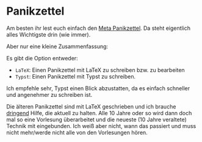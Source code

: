 # Panikzettel

Am besten ihr lest euch einfach den [Meta Panikzettel](https://htwr-aachen.de/panikzettel/meta.pdf).
Da steht eigentlich alles Wichtigste drin (wie immer).

Aber nur eine kleine Zusammenfassung:

Es gibt die Option entweder:

- `LaTeX`: Einen Panikzettel mit LaTeX zu schreiben bzw. zu bearbeiten
- `Typst`: Einen Panikzettel mit Typst zu schreiben.

Ich empfehle sehr, Typst einen Blick abzustatten, da es einfach schneller und angenehmer zu schreiben ist.

Die älteren Panikzettel sind mit LaTeX geschrieben und ich brauche <ins>dringend</ins> Hilfe, die aktuell zu halten.
Alle 10 Jahre oder so wird dann doch mal so eine Vorlesung überarbeitet und die neueste (10 Jahre veraltete) Technik mit eingebunden.
Ich weiß aber nicht, wann das passiert und muss nicht mehr/werde nicht alle von den Vorlesungen hören.
